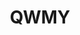 ---
title: QWMY
description: A news nationalism website that provides information about the Egyptian history and identity
thumbnail: /Imgs/qwmy.jpg
website: https://qwmyeg.wixsite.com/qwmy
Protype: Web Design
Date: 2022-02-01T22:00:00.000Z
stack:
    - website builder
---